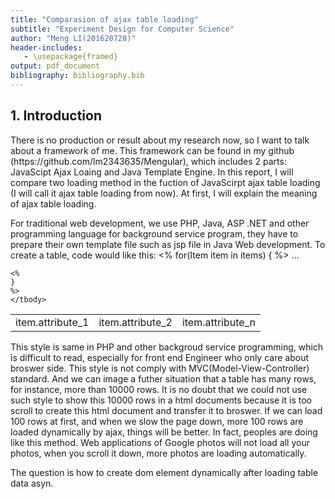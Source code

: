 ```yaml
---
title: "Comparasion of ajax table loading"
subtitle: "Experiment Design for Computer Science"
author: "Meng LI(201620728)"
header-includes:
   - \usepackage{framed}
output: pdf_document
bibliography: bibliography.bib
---
```


## 1. Introduction
There is no production or result about my research now, so I want to talk about a framework of me. This framework can be found in my github (https://github.com/lm2343635/Mengular), which includes 2 parts: JavaScipt Ajax Loaing and Java Template Engine. In this report, I will compare two loading method in the fuction of JavaScirpt ajax table loading (I will call it ajax table loading from now). At first, I will explain the meaning of ajax table loading. 

For traditional web development, we use PHP, Java, ASP .NET and other programming language for background service program, they have to prepare their own template file such as jsp file in Java Web development. To create a table, code would like this:
<table>
	<tbody>
	<%
	for(Item item in items) {
		%>
		<tr>
			<td>item.attribute_1</td>
			<td>item.attribute_2</td>
			...
			<td>item.attribute_n</td>
		</tr>
		<%
	}
	%>
	</tbody>
</table>
This style is same in PHP and other backgroud service programming, which is difficult to read, especially for front end Engineer who only care about broswer side. This style is not comply with MVC(Model-View-Controller) standard. And we can image a futher situation that a table has many rows, for instance, more than 10000 rows. It is no doubt that we could not use such style to show this 10000 rows in a html documents because it is too scroll to create this html document and transfer it to broswer. If we can load 100 rows at first, and when we slow the page down, more 100 rows are loaded dynamically by ajax, things will be better. In fact, peoples are doing like this method. Web applications of Google photos will not load all your photos, when you scroll it down, more photos are loading automatically. 

The question is how to create dom element dynamically after loading table data asyn.

